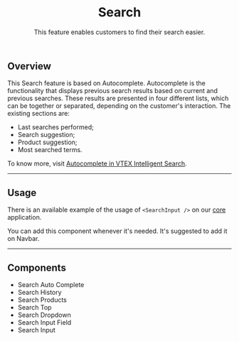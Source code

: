 
<header>

# Search

This feature enables customers to find their search easier.

</header>

## Overview

This Search feature is based on Autocomplete. Autocomplete is the functionality that displays previous search results based on current and previous searches. These results are presented in four different lists, which can be together or separated, depending on the customer's interaction. The existing sections are:

- Last searches performed;
- Search suggestion;
- Product suggestion;
- Most searched terms.

To know more, visit [Autocomplete in VTEX Intelligent Search](https://help.vtex.com/tracks/vtex-intelligent-search--19wrbB7nEQcmwzDPl1l4Cb/4gXFsEWjF7QF7UtI2GAvhL).

---

## Usage

There is an available example of the usage of `<SearchInput />` on our [core](https://github.com/vtex/faststore/tree/main/packages/core/src/components/search/SearchInput) application.

You can add this component whenever it's needed. It's suggested to add it on Navbar.

---

## Components

- Search Auto Complete
- Search History
- Search Products
- Search Top
- Search Dropdown
- Search Input Field
- Search Input
